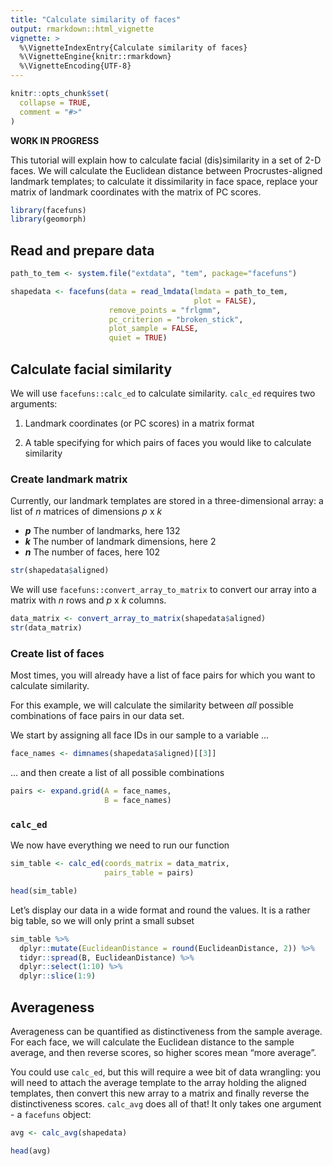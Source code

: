 ```yaml
---
title: "Calculate similarity of faces"
output: rmarkdown::html_vignette
vignette: >
  %\VignetteIndexEntry{Calculate similarity of faces}
  %\VignetteEngine{knitr::rmarkdown}
  %\VignetteEncoding{UTF-8}
---
```


```r
knitr::opts_chunk$set(
  collapse = TRUE,
  comment = "#>"
)
```

**WORK IN PROGRESS**

This tutorial will explain how to calculate facial (dis)similarity in a set of 2-D faces. We will calculate the Euclidean distance between Procrustes-aligned landmark templates; to calculate it dissimilarity in face space, replace your matrix of landmark coordinates with the matrix of PC scores.

```r
library(facefuns)
library(geomorph)
```

## Read and prepare data

```r
path_to_tem <- system.file("extdata", "tem", package="facefuns")

shapedata <- facefuns(data = read_lmdata(lmdata = path_to_tem,
                                         plot = FALSE),
                      remove_points = "frlgmm",
                      pc_criterion = "broken_stick",
                      plot_sample = FALSE,
                      quiet = TRUE)
```


## Calculate facial similarity

We will use `facefuns::calc_ed` to calculate similarity. `calc_ed` requires two arguments:

1. Landmark coordinates (or PC scores) in a matrix format

2. A table specifying for which pairs of faces you would like to calculate similarity

### Create landmark matrix

Currently, our landmark templates are stored in a three-dimensional array: a list of *n* matrices of dimensions *p* x *k*

* _**p**_ The number of landmarks, here 132
* _**k**_ The number of landmark dimensions, here 2
* _**n**_ The number of faces, here 102

```r
str(shapedata$aligned)
```

We will use `facefuns::convert_array_to_matrix` to convert our array into a matrix with *n* rows and *p* x *k* columns.

```r
data_matrix <- convert_array_to_matrix(shapedata$aligned)
str(data_matrix)
```

### Create list of faces

Most times, you will already have a list of face pairs for which you want to calculate similarity. 

For this example, we will calculate the similarity between *all* possible combinations of face pairs in our data set.

We start by assigning all face IDs in our sample to a variable ...

```r
face_names <- dimnames(shapedata$aligned)[[3]]
```

... and then create a list of all possible combinations

```r
pairs <- expand.grid(A = face_names,
                     B = face_names)
```

### `calc_ed`

We now have everything we need to run our function

```r
sim_table <- calc_ed(coords_matrix = data_matrix,
                     pairs_table = pairs)

head(sim_table)
```
Let's display our data in a wide format and round the values. It is a rather big table, so we will only print a small subset

```r
sim_table %>%
  dplyr::mutate(EuclideanDistance = round(EuclideanDistance, 2)) %>%
  tidyr::spread(B, EuclideanDistance) %>%
  dplyr::select(1:10) %>%
  dplyr::slice(1:9)
```

## Averageness

Averageness can be quantified as distinctiveness from the sample average. For each face, we will calculate the Euclidean distance to the sample average, and then reverse scores, so higher scores mean "more average".

You could use `calc_ed`, but this will require a wee bit of data wrangling: you will need to attach the average template to the array holding the aligned templates, then convert this new array to a matrix and finally reverse the distinctiveness scores. `calc_avg` does all of that! It only takes one argument - a `facefuns` object:

```r
avg <- calc_avg(shapedata)

head(avg)
```
